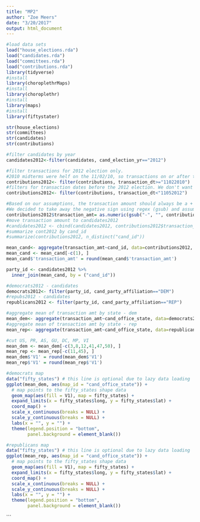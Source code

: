 ```yaml
---
title: "MP2"
author: "Zoe Meers"
date: "3/20/2017"
output: html_document
---
```

```r
#load data sets
load("house_elections.rda")
load("candidates.rda")
load("committees.rda")
load("contributions.rda")
library(tidyverse)
#install
library(choroplethrMaps)
#install
library(choroplethr)
#install
library(maps)
#install
library(fiftystater)
```
```r
str(house_elections)
str(committees)
str(candidates)
str(contributions)
```



```r
#filter candidates by year
candidates2012<-filter(candidates, cand_election_yr=="2012")
```
```r
#filter transactions for 2012 election only.
#2010 midterms were helf on the 11/02/10, so transactions on or after this date are most likely for 2012
contributions2012<- filter(contributions, transaction_dt>="11022010")
#filters for transaction dates before the 2012 election. We don't want contributions for the 2014 midterms.
contributions2012<- filter(contributions, transaction_dt<"11052012")
```
```r
#Based on our assumptions, the transaction amount should always be a + number. The data does not look clean (many transaction amounts are - amounts)
#We decided to take away the negative sign using regex (gsub) and assume that was the amount the person contributed
contributions2012$transaction_amt= as.numeric(gsub("-", "", contributions2012$transaction_amt))
#move transaction amount to candidates2012
#candidates2012 <- cbind(candidates2012, contributions2012$transaction_amt)
#summarize cont2012 by cand_id
#summarize(contributions2012, n_distinct("cand_id"))
```
```r
mean_cand<- aggregate(transaction_amt~cand_id, data=contributions2012, FUN=function(x) c(mean=mean(x), count=length(x)))
mean_cand <- mean_cand[-c(1), ]
mean_cand$'transaction_amt' = round(mean_cand$'transaction_amt')
```


```r
party_id <- candidates2012 %>%
  inner_join(mean_cand, by = ("cand_id"))

```


```r
#democrats2012 - candidates
democrats2012<- filter(party_id, cand_party_affiliation=="DEM")
#repubs2012 - candidates
republicans2012 <- filter(party_id, cand_party_affiliation=="REP")
```

```r
#aggregate mean of transaction amt by state - dem
mean_dem<- aggregate(transaction_amt~cand_office_state, data=democrats2012, FUN=function(x) c(mean=mean(x), count=length(x)))
#aggregate mean of transaction amt by state - rep
mean_rep<- aggregate(transaction_amt~cand_office_state, data=republicans2012, FUN=function(x) c(mean=mean(x), count=length(x)))
```

```r
#cut US, PR, AS, GU, DC, MP, VI
mean_dem <- mean_dem[-c(3,8,12,41,47,50), ]
mean_rep <- mean_rep[-c(11,45), ]
mean_dem$'V1' = round(mean_dem$'V1')
mean_rep$'V1' = round(mean_rep$'V1')
```

```r
#democrats map
data("fifty_states") # this line is optional due to lazy data loading
ggplot(mean_dem, aes(map_id = "cand_office_state")) + 
  # map points to the fifty_states shape data
  geom_map(aes(fill = V1), map = fifty_states) + 
  expand_limits(x = fifty_states$long, y = fifty_states$lat) +
  coord_map() +
  scale_x_continuous(breaks = NULL) + 
  scale_y_continuous(breaks = NULL) +
  labs(x = "", y = "") +
  theme(legend.position = "bottom", 
        panel.background = element_blank())
```



```r
#republicans map
data("fifty_states") # this line is optional due to lazy data loading
ggplot(mean_rep, aes(map_id = "cand_office_state")) + 
  # map points to the fifty_states shape data
  geom_map(aes(fill = V1), map = fifty_states) + 
  expand_limits(x = fifty_states$long, y = fifty_states$lat) +
  coord_map() +
  scale_x_continuous(breaks = NULL) + 
  scale_y_continuous(breaks = NULL) +
  labs(x = "", y = "") +
  theme(legend.position = "bottom", 
        panel.background = element_blank())
```
```

